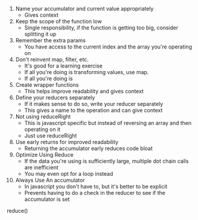 
1. Name your accumulator and current value appropriately
    - Gives context
2. Keep the scope of the function low
    - Single responsibility, if the function is getting too big, consider
    splitting it up
3. Remember the extra params
    - You have access to the current index and the array you're operating on
4. Don't reinvent map, filter, etc.
    - It's good for a learning exercise
    - If all you're doing is transforming values, use map.
    - If all you're doing is 
5. Create wrapper functions
    - This helps improve readability and gives context
6. Define your reducers separately
    - If it makes sense to do so, write your reducer separately
    - This gives a name to the operation and can give context
7. Not using reduceRight
    - This is javascript specific but instead of reversing an array and then operating on it
    - Just use reduceRight
8. Use early returns for improved readability
    - Returning the accumulator early reduces code bloat
9. Optimize Using Reduce
    - If the data you're using is sufficiently large, multiple dot chain calls are inefficient
    - You may even opt for a loop instead
10. Always Use An accumulator
    - In javascript you don't have to, but it's better to be explicit
    - Prevents having to do a check in the reducer to see if the accumulator is set

reduce()